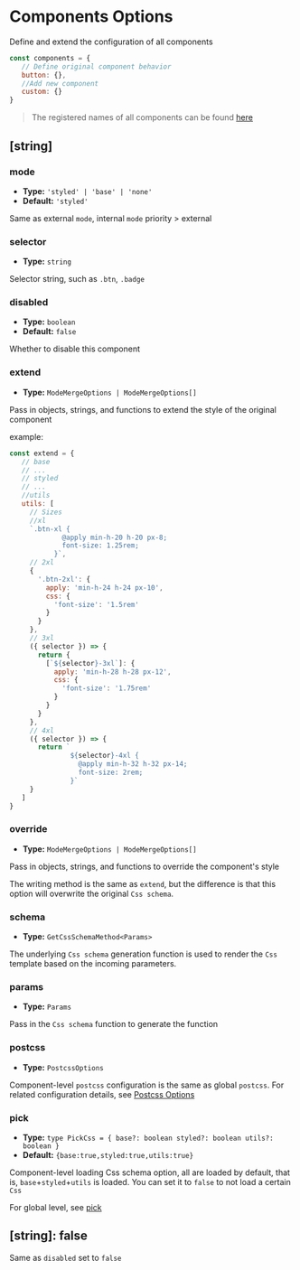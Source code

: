 # Components Options

Define and extend the configuration of all components

```js
const components = {
   // Define original component behavior
   button: {},
   //Add new component
   custom: {}
}
```

> The registered names of all components can be found [here](https://github.com/sonofmagic/icestack/blob/main/packages/ui/src/components/index.ts)

## [string]

### mode

- **Type:** `'styled' | 'base' | 'none'`
- **Default:** `'styled'`

Same as external `mode`, internal `mode` priority > external

### selector

- **Type:** `string`

Selector string, such as `.btn`, `.badge`

### disabled

- **Type:** `boolean`
- **Default:** `false`

Whether to disable this component

### extend

- **Type:** `ModeMergeOptions | ModeMergeOptions[]`

Pass in objects, strings, and functions to extend the style of the original component

example:

```js
const extend = {
   // base
   // ...
   // styled
   // ...
   //utils
   utils: [
     // Sizes
     //xl
     `.btn-xl {
             @apply min-h-20 h-20 px-8;
             font-size: 1.25rem;
           }`,
     // 2xl
     {
       '.btn-2xl': {
         apply: 'min-h-24 h-24 px-10',
         css: {
           'font-size': '1.5rem'
         }
       }
     },
     // 3xl
     ({ selector }) => {
       return {
         [`${selector}-3xl`]: {
           apply: 'min-h-28 h-28 px-12',
           css: {
             'font-size': '1.75rem'
           }
         }
       }
     },
     // 4xl
     ({ selector }) => {
       return `
               ${selector}-4xl {
                 @apply min-h-32 h-32 px-14;
                 font-size: 2rem;
               }`
     }
   ]
}
```

### override

- **Type:** `ModeMergeOptions | ModeMergeOptions[]`

Pass in objects, strings, and functions to override the component's style

The writing method is the same as `extend`, but the difference is that this option will overwrite the original `Css schema`.

### schema

- **Type:** `GetCssSchemaMethod<Params>`

The underlying `Css schema` generation function is used to render the `Css` template based on the incoming parameters.

### params

- **Type:** `Params`

Pass in the `Css schema` function to generate the function

### postcss

- **Type:** `PostcssOptions`

Component-level `postcss` configuration is the same as global `postcss`. For related configuration details, see [Postcss Options](./postcss)

### pick

- **Type:** `type PickCss = {
   base?: boolean
   styled?: boolean
   utils?: boolean
}`
- **Default:** `{base:true,styled:true,utils:true}`

Component-level loading Css schema option, all are loaded by default, that is, `base`+`styled`+`utils` is loaded. You can set it to `false` to not load a certain `Css`

For global level, see [pick](/config/overview#pick)

## [string]: false

Same as `disabled` set to `false`